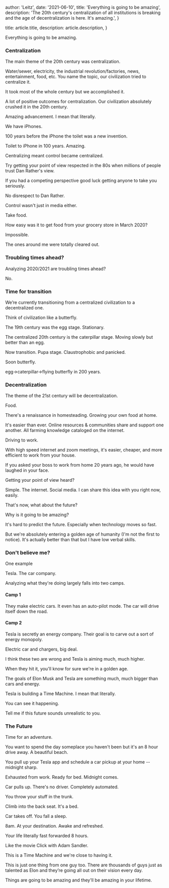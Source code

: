 
  author: 'Leitz',
  date: '2021-06-10',
  title: 'Everything is going to be amazing',
  description:
    'The 20th century\'s centralization of all institutions is breaking and the age of decentralization is here. It\'s amazing.',
}

  title: article.title,
  description: article.description,
}


Everything is going to be amazing.


### Centralization

The main theme of the 20th century was centralization.

Water/sewer, electricity, the industrial revolution/factories, news, entertainment, food, etc. You name the topic, our civilization tried to centralize it.

It took most of the whole century but we accomplished it.

A lot of positive outcomes for centralization. Our civilization absolutely crushed it in the 20th century.

Amazing advancement. I mean that literally.

We have iPhones.

100 years before the iPhone the toilet was a new invention.

Toilet to iPhone in 100 years. Amazing.

Centralizing meant control became centralized.

Try getting your point of view respected in the 80s when millions of people trust Dan Rather's view.

If you had a competing perspective good luck getting anyone to take you seriously.

No disrespect to Dan Rather.

Control wasn't just in media either.

Take food.

How easy was it to get food from your grocery store in March 2020?

Impossible.

The ones around me were totally cleared out.

### Troubling times ahead?

Analyzing 2020/2021 are troubling times ahead?

No.

### Time for transition

We’re currently transitioning from a centralized civilization to a decentralized one.

Think of civilization like a butterfly.

The 19th century was the egg stage. Stationary.

The centralized 20th century is the caterpillar stage. Moving slowly but better than an egg.

Now transition. Pupa stage. Claustrophobic and panicked.

Soon butterfly.

egg->caterpillar->flying butterfly in 200 years.

### Decentralization

The theme of the 21st century will be decentralization.

Food.

There's a renaissance in homesteading. Growing your own food at home.

It's easier than ever. Online resources & communities share and support one another. All farming knowledge cataloged on the internet.

Driving to work.

With high speed internet and zoom meetings, it's easier, cheaper, and more efficient to work from your house.

If you asked your boss to work from home 20 years ago, he would have laughed in your face.

Getting your point of view heard?

Simple. The internet. Social media. I can share this idea with you right now, easily.

That's now, what about the future?

Why is it going to be amazing?

It's hard to predict the future. Especially when technology moves so fast.

But we're absolutely entering a golden age of humanity (I'm not the first to notice). It's actually better than that but I have low verbal skills.

### Don't believe me?

One example

Tesla. The car company.

Analyzing what they're doing largely falls into two camps.

#### Camp 1

They make electric cars. It even has an auto-pilot mode. The car will drive itself down the road.

#### Camp 2

Tesla is secretly an energy company. Their goal is to carve out a sort of energy monopoly.

Electric car and chargers, big deal.

I think these two are wrong and Tesla is aiming much, much higher.

When they hit it, you'll know for sure we're in a golden age.

The goals of Elon Musk and Tesla are something much, much bigger than cars and energy.

Tesla is building a Time Machine. I mean that literally.

You can see it happening.

Tell me if this future sounds unrealistic to you.

### The Future

Time for an adventure.

You want to spend the day someplace you haven't been but it's an 8 hour drive away. A beautiful beach.

You pull up your Tesla app and schedule a car pickup at your home -- midnight sharp.

Exhausted from work. Ready for bed. Midnight comes.

Car pulls up. There's no driver. Completely automated.

You throw your stuff in the trunk.

Climb into the back seat. It's a bed.

Car takes off. You fall a sleep.

8am. At your destination. Awake and refreshed.

Your life literally fast forwarded 8 hours.

Like the movie Click with Adam Sandler.

This is a Time Machine and we're close to having it.

This is just one thing from one guy too. There are thousands of guys just as talented as Elon and they’re going all out on their vision every day.

Things are going to be amazing and they'll be amazing in your lifetime.